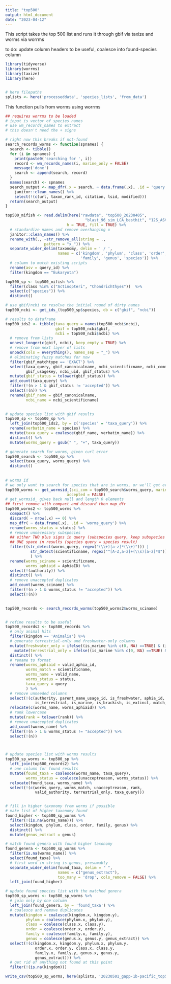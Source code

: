 ```yaml
---
title: "top500"
output: html_document
date: "2023-04-12"
---
```


This script takes the top 500 list and runs it through gbif via taxize and worms via worrms

to do: update column headers to be useful, coalesce into found-species column


```r
library(tidyverse)
library(worrms)
library(taxize)
library(here)


# here filepaths
splists <- here('processeddata', 'species_lists', 'from_data')
```

This function pulls from worms using worrms
```r
## requires worrms to be loaded
# input is vector of species names
# use wm_records_names to extract 
# this doesn't need the + signs

# right now this breaks if not-found
search_records_worms <- function(spnames) {
  search <- tibble()
  for (i in spnames) {
    print(paste0('searching for ', i))
    record <- wm_records_names(i, marine_only = FALSE)
    message('done')
    search <- append(search, record)
  }
  names(search) <- spnames
  search_output <- map_dfr(.x = search, ~ data.frame(.x), .id = 'query') %>%
    janitor::clean_names() %>%
    select(!(c(url, taxon_rank_id, citation, lsid, modified)))
  return(search_output)
}
```


```r
top500_mifish <- read.delim(here("rawdata", "top500_20230405",
                                   "blast_96_sim_LCA_besthit", "12S_ASV_sequences.length_var.blast.out"), 
                           h = TRUE, fill = TRUE) %>% 
  # standardize names and remove overhanging x
  janitor::clean_names() %>%
  rename_with(., ~str_remove_all(string = .,
                 pattern = "x_")) %>%
  separate_wider_delim(taxonomy, delim = ' / ', 
                       names = c('kingdom', 'phylum', 'class', 'order', 
                                 'family', 'genus', 'species')) %>%
  # column to match existing scripts
  rename(asv = query_id) %>%
  filter(kingdom == "Eukaryota")
```



```r
top500_sp <- top500_mifish %>%
  filter(class %in% c("Actinopteri", "Chondrichthyes"))  %>% 
  select(c("species")) %>%
  distinct()

# use gbif/ncbi to resolve the initial round of dirty names
top500_ncbi <- get_ids_(top500_sp$species, db = c("gbif", "ncbi"))

# results to dataframe
top500_ids2 <- tibble(taxa_query = names(top500_ncbi$ncbi),
                      gbif = top500_ncbi$gbif, 
                      ncbi = top500_ncbi$ncbi) %>%
  # remove from lists
  unnest_longer(c(gbif, ncbi), keep_empty = TRUE) %>%
  # remove from next layer of lists
  unpack(cols = everything(), names_sep = "_") %>%
  # eliminating fuzzy matches for now
  filter(gbif_matchtype == 'EXACT') %>%
  select(taxa_query, gbif_canonicalname, ncbi_scientificname, ncbi_commonname,
         gbif_usagekey, ncbi_uid, gbif_status) %>%
  mutate(gbif_status = tolower(gbif_status)) %>%
  add_count(taxa_query) %>%
  filter(!(n > 1 & gbif_status != 'accepted')) %>%
  select(!(n)) %>%
  rename(gbif_name = gbif_canonicalname,
         ncbi_name = ncbi_scientificname) 

 
# update species list with gbif results  
top500_sp <- top500_sp %>%
  left_join(top500_ids2, by = c('species' = 'taxa_query')) %>%
  rename(verbatim_name = species) %>%
  mutate(taxa_query = coalesce(gbif_name, verbatim_name)) %>%
  distinct() %>%
  mutate(worms_query = gsub(" ", "+", taxa_query))

# generate search for worms, given curl error
top500_search <- top500_sp %>%
  select(taxa_query, worms_query) %>%
  distinct()
  
  
# worms id
# we only want to search for species that are in worms, or we'll get errors
top500_worms <- get_wormsid_(sci_com = top500_search$worms_query, marine_only = FALSE,
                           accepted = FALSE)
# get_wormsid_ gives back null and length 0 elements
## first remove with compact and discard then map_dfr
top500_worms2 <- top500_worms %>% 
  compact() %>%
  discard( ~ nrow(.x) == 0) %>%
  map_dfr( ~ data.frame(.x), .id = 'worms_query') %>%
  rename(worms_status = status) %>%
  # remove unnecessary subspecies
  ## either TWO plus signs in query (subspecies query, keep subspecies result) OR
  ## ONE space in results (species query = species result)
  filter((str_detect(worms_query, regex("(\\+)[a-z]*(\\+)"))) |
           str_detect(scientificname, regex("^[A-Z,a-z]+(\\s)[a-z]*$"))
           ) %>%
  rename(worms_sciname = scientificname,
         worms_aphiaid = AphiaID) %>%
  select(!(authority)) %>%
  distinct() %>%
  # remove unaccepted duplicates
  add_count(worms_sciname) %>%
  filter(!(n > 1 & worms_status != "accepted")) %>%
  select(!(n))
  

top500_records <- search_records_worms(top500_worms2$worms_sciname)


# refine results to be useful
top500_records2 <- top500_records %>%
  # only animal hits
  filter(kingdom == 'Animalia') %>%
  # generate terrestrial-only and freshwater-only columns
  mutate(freshwater_only = ifelse((is_marine %in% c(0, NA) ==TRUE) & (is_brackish %in% c(0,NA) == TRUE) & (is_freshwater == 1),  "1", "0")) %>%
    mutate(terrestrial_only = ifelse((is_marine %in% c(0, NA) ==TRUE) & (is_brackish %in% c(0,NA) == TRUE) & (is_terrestrial == 1),  "1", "0")) %>%
  distinct() %>%
  # rename to format
  rename(worms_aphiaid = valid_aphia_id,
         worms_match = scientificname,
         worms_name = valid_name,
         worms_status = status,
         taxa_query = query
         ) %>%
  # remove unneeded columns
  select(!(c(authority, parent_name_usage_id, is_freshwater, aphia_id,
             is_terrestrial, is_marine, is_brackish, is_extinct, match_type))) %>%
  relocate(c(worms_name, worms_aphiaid)) %>%
  # rank lowercase
  mutate(rank = tolower(rank)) %>%
  # remove unaccepted duplicates
  add_count(worms_name) %>%
  filter(!(n > 1 & worms_status != "accepted")) %>%
  select(!(n))



# update species list with worms results
top500_sp_worms <- top500_sp %>%
  left_join(top500_records2) %>%
  # one column for found results
  mutate(found_taxa = coalesce(worms_name, taxa_query),
         worms_status = coalesce(unacceptreason, worms_status)) %>%
  relocate(found_taxa, worms_name) %>%
  select(!(c(worms_query, worms_match, unacceptreason, rank,
             valid_authority, terrestrial_only, taxa_query))) 


# fill in higher taxonomy from worms if possible
# make list of higher taxonomy found
found_higher <- top500_sp_worms %>%
  filter(!(is.na(worms_name))) %>%
  select(kingdom, phylum, class, order, family, genus) %>%
  distinct() %>%
  mutate(genus_extract = genus)

# match found genera with found higher taxonomy
found_genera <- top500_sp_worms %>%
  filter(is.na(worms_name)) %>%
  select(found_taxa) %>%
  # first word in string is genus, presumably
  separate_wider_delim(found_taxa, delim = " ", 
                       names = c("genus_extract"), 
                       too_many = 'drop', cols_remove = FALSE) %>%
  left_join(found_higher)

# update found species list with the matched genera
top500_sp_worms <- top500_sp_worms %>%
  # join only by one column
  left_join(found_genera, by = 'found_taxa') %>%
  # coalesce and remove duplicates
  mutate(kingdom = coalesce(kingdom.x, kingdom.y),
         phylum = coalesce(phylum.x, phylum.y),
         class = coalesce(class.x, class.y),
         order = coalesce(order.x, order.y),
         family = coalesce(family.x, family.y),
         genus = coalesce(genus.x, genus.y, genus_extract)) %>%
  select(!(c(kingdom.x, kingdom.y, phylum.x, phylum.y,
             order.x, order.y, class.x, class.y,
             family.x, family.y, genus.x, genus.y,
             genus_extract))) %>%
  # get rid of anything not found at this point
  filter(!(is.na(kingdom)))


```



```r
write_csv(top500_sp_worms, here(splists, '20230501_gapp-1b-pacific_top500-worrms.csv'))
```

